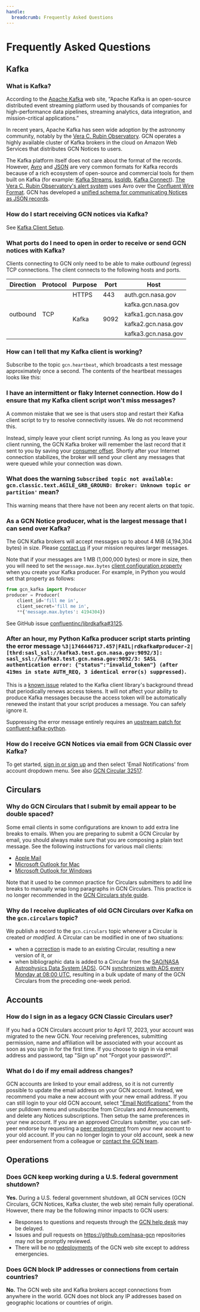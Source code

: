 ```yaml
---
handle:
  breadcrumb: Frequently Asked Questions
---
```



# Frequently Asked Questions

## Kafka

### What is Kafka?

According to the [Apache Kafka](https://kafka.apache.org) web site, “Apache Kafka is an open-source distributed event streaming platform used by thousands of companies for high-performance data pipelines, streaming analytics, data integration, and mission-critical applications.”

In recent years, Apache Kafka has seen wide adoption by the astronomy community, notably by the [Vera C. Rubin Observatory](https://www.lsst.org). GCN operates a highly available cluster of Kafka brokers in the cloud on Amazon Web Services that distributes GCN Notices to users.

The Kafka platform itself does not care about the format of the records. However, [Avro](https://avro.apache.org) and [JSON](https://www.json.org) are very common formats for Kafka records because of a rich ecosystem of open-source and commercial tools for them built on Kafka (for example: [Kafka Streams](https://kafka.apache.org/documentation/streams/), [ksqldb](https://ksqldb.io), [Kafka Connect](https://www.confluent.io/product/confluent-connectors/)). [The Vera C. Rubin Observatory's alert system](https://dmtn-093.lsst.io) uses Avro over the [Confluent Wire Format](https://docs.confluent.io/platform/current/schema-registry/serdes-develop/index.html). GCN has developed a [unified schema for communicating Notices as JSON records](/docs/schema).

### How do I start receiving GCN notices via Kafka?

See [Kafka Client Setup](/docs/client).

### What ports do I need to open in order to receive or send GCN notices with Kafka?

Clients connecting to GCN only need to be able to make _outbound_ (egress) TCP connections. The client connects to the following hosts and ports.

<table className="usa-table">
  <thead>
    <tr>
      <th>Direction</th>
      <th>Protocol</th>
      <th>Purpose</th>
      <th>Port</th>
      <th>Host</th>
    </tr>
  </thead>
  <tbody>
    <tr>
      <td rowSpan="5">outbound</td>
      <td rowSpan="5">TCP</td>
      <td>HTTPS</td>
      <td>443</td>
      <td>auth.gcn.nasa.gov</td>
    </tr>
    <tr>
      <td rowSpan="4">Kafka</td>
      <td rowSpan="4">9092</td>
      <td>kafka.gcn.nasa.gov</td>
    </tr>
    <tr>
      <td>kafka1.gcn.nasa.gov</td>
    </tr>
    <tr>
      <td>kafka2.gcn.nasa.gov</td>
    </tr>
    <tr>
      <td>kafka3.gcn.nasa.gov</td>
    </tr>
  </tbody>
</table>

### How can I tell that my Kafka client is working?

Subscribe to the topic `gcn.heartbeat`, which broadcasts a test message approximately once a second. The contents of the heartbeat messages looks like this:

<SampleHeartbeat />

### I have an intermittent or flaky Internet connection. How do I ensure that my Kafka client script won't miss messages?

A common mistake that we see is that users stop and restart their Kafka client script to try to resolve connectivity issues. We do not recommend this.

Instead, simply leave your client script running. As long as you leave your client running, the GCN Kafka broker will remember the last record that it sent to you by saving your [consumer offset](https://docs.confluent.io/platform/current/clients/consumer.html#offset-management). Shortly after your Internet connection stabilizes, the broker will send your client any messages that were queued while your connection was down.

### What does the warning `Subscribed topic not available: gcn.classic.text.AGILE_GRB_GROUND: Broker: Unknown topic or partition'` mean?

This warning means that there have not been any recent alerts on that topic.

### As a GCN Notice producer, what is the largest message that I can send over Kafka?

The GCN Kafka brokers will accept messages up to about 4 MiB (4,194,304 bytes) in size. Please [contact us](/contact) if your mission requires larger messages.

Note that if your messages are 1 MB (1,000,000 bytes) or more in size, then you will need to set the `message.max.bytes` [client configuration property](https://github.com/confluentinc/librdkafka/blob/master/CONFIGURATION.md) when you create your Kafka producer. For example, in Python you would set that property as follows:

```python
from gcn_kafka import Producer
producer = Producer(
    client_id='fill me in',
    client_secret='fill me in',
    **{'message.max.bytes': 4194304})
```

See GitHub issue [confluentinc/librdkafka#3125](https://github.com/confluentinc/librdkafka/issues/3125).

### After an hour, my Python Kafka producer script starts printing the error message `%3|1746446717.457|FAIL|rdkafka#producer-2| [thrd:sasl_ssl://kafka3.test.gcn.nasa.gov:9092/3]: sasl_ssl://kafka3.test.gcn.nasa.gov:9092/3: SASL authentication error: {"status":"invalid_token"} (after 419ms in state AUTH_REQ, 3 identical error(s) suppressed)`.

This is a [known issue](https://github.com/nasa-gcn/gcn-kafka-python/issues/49) related to the Kafka client library's background thread that periodically renews access tokens. It will not affect your ability to produce Kafka messages because the access token will be automatically renewed the instant that your script produces a message. You can safely ignore it.

Suppressing the error message entirely requires an [upstream patch for confluent-kafka-python](https://github.com/confluentinc/librdkafka/pull/4923).

### How do I receive GCN Notices via email from GCN Classic over Kafka?

To get started, [sign in or sign up](https://gcn.nasa.gov/login) and then select 'Email Notifications' from account dropdown menu. See also [GCN Circular 32517](/circulars/32517).

## Circulars

### Why do GCN Circulars that I submit by email appear to be double spaced?

Some email clients in some configurations are known to add extra line breaks to emails. When you are preparing to submit a GCN Circular by email, you should always make sure that you are composing a plain text message. See the following instructions for various mail clients:

- [Apple Mail](https://support.apple.com/guide/mail/use-plain-or-rich-text-in-emails-mlhlp1009/mac)
- [Microsoft Outlook for Mac](https://it.cornell.edu/outlook2016mac/choose-plain-text-or-formatted-text-outlook-mac)
- [Microsoft Outlook for Windows](https://support.microsoft.com/en-us/office/change-the-message-format-to-html-rich-text-format-or-plain-text-338a389d-11da-47fe-b693-cf41f792fefa)

Note that it used to be common practice for Circulars submitters to add line breaks to manually wrap long paragraphs in GCN Circulars. This practice is no longer recommended in the [GCN Circulars style guide](circulars/styleguide).

### Why do I receive duplicates of old GCN Circulars over Kafka on the `gcn.circulars` topic?

We publish a record to the `gcn.circulars` topic whenever a Circular is created _or modified_. A Circular can be modified in one of two situations:

- when a [correction](/docs/circulars/corrections) is made to an existing Circular, resulting a new version of it, or
- when bibliographic data is added to a Circular from the [SAO/NASA Astrophysics Data System (ADS)](https://ui.adsabs.harvard.edu/). GCN [synchronizes with ADS every Monday at 08:00 UTC](/docs/circulars/archive#citing-gcn-circulars), resulting in a bulk update of many of the GCN Circulars from the preceding one-week period.

## Accounts

### How do I sign in as a legacy GCN Classic Circulars user?

If you had a GCN Circulars account prior to April 17, 2023, your account was migrated to the new GCN. Your receiving preferences, submitting permission, name and affiliation will be associated with your account as soon as you sign in for the first time. If you choose to sign in via email address and password, tap "Sign up" not "Forgot your password?".

### What do I do if my email address changes?

GCN accounts are linked to your email address, so it is not currently possible to update the email address on your GCN account. Instead, we recommend you make a new account with your new email address. If you can still login to your old GCN account, select ["Email Notifications"](/user/email) from the user pulldown menu and unsubscribe from Circulars and Announcements, and delete any Notices subscriptions. Then setup the same preferences in your new account. If you are an approved Circulars submitter, you can self-peer endorse by requesting a [peer endorsement](/docs/circulars/submitting#to-request-a-peer-endorsement) from your new account to your old account. If you can no longer login to your old account, seek a new peer endorsement from a colleague or [contact the GCN team](/contact).

## Operations

### Does GCN keep working during a U.S. federal government shutdown?

**Yes.** During a U.S. federal government shutdown, all GCN services (GCN Circulars, GCN Notices, Kafka cluster, the web site) remain fully operational. However, there may be the following minor impacts to GCN users:

- Responses to questions and requests through the [GCN help desk](/contact) may be delayed.
- Issues and pull requests on https://github.com/nasa-gcn repositories may not be promptly reviewed.
- There will be no [redeployments](/docs/contributing/deployment) of the GCN web site except to address emergencies.

### Does GCN block IP addresses or connections from certain countries?

**No.** The GCN web site and Kafka brokers accept connections from anywhere in
the world. GCN does not block any IP addresses based on geographic locations or
countries of origin.
